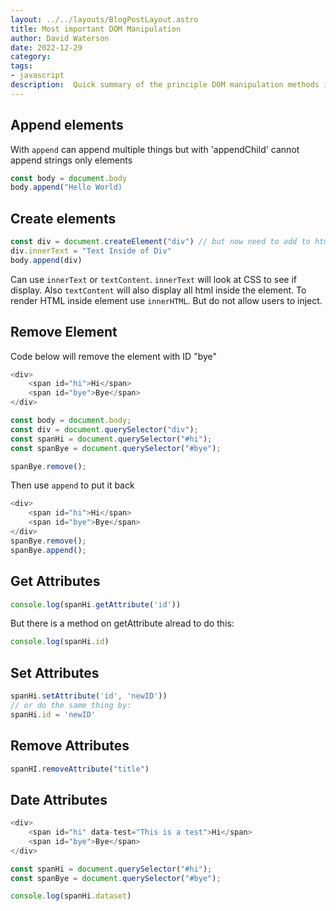 ```yaml
---
layout: ../../layouts/BlogPostLayout.astro
title: Most important DOM Manipulation
author: David Waterson
date: 2022-12-29
category: 
tags:
- javascript
description:  Quick summary of the principle DOM manipulation methods in Javascript
---
```


## Append elements

With `append` can append multiple things but with 'appendChild' cannot append strings only elements
```js
const body = document.body
body.append("Hello World)

```
## Create elements

```js
const div = document.createElement("div") // but now need to add to html
div.innerText = "Text Inside of Div"
body.append(div)
```
Can use `innerText` or `textContent`. `innerText` will look at CSS to see if display. Also `textContent` will also display all html inside the element.
To render HTML inside element use `innerHTML`. But do not allow users to inject.

## Remove Element

Code below will remove the element with ID "bye"

```js
<div>
    <span id="hi">Hi</span>
    <span id="bye">Bye</span>
</div>

const body = document.body;
const div = document.querySelector("div");
const spanHi = document.querySelector("#hi");
const spanBye = document.querySelector("#bye");

spanBye.remove();
```
Then use `append` to put it back
```js
<div>
    <span id="hi">Hi</span>
    <span id="bye">Bye</span>
</div>
spanBye.remove();
spanBye.append();
```

## Get Attributes

```js
console.log(spanHi.getAttribute('id'))
```

But there is a method on getAttribute alread to do this:

```js
console.log(spanHi.id)
```
## Set Attributes

```js
spanHi.setAttribute('id', 'newID'))
// or do the same thing by:
spanHi.id = 'newID'
```

## Remove Attributes

```js
spanHI.removeAttribute("title")
```

## Date Attributes
```js
<div>
    <span id="hi" data-test="This is a test">Hi</span>
    <span id="bye">Bye</span>
</div>

const spanHi = document.querySelector("#hi");
const spanBye = document.querySelector("#bye");

console.log(spanHi.dataset)
```